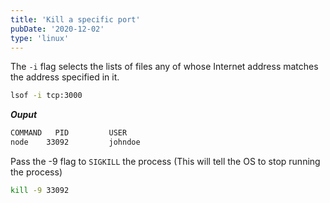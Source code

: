 ```yaml
---
title: 'Kill a specific port'
pubDate: '2020-12-02'
type: 'linux'
---
```




The `-i` flag selects the lists of files any of whose Internet address matches the address specified in it.

```bash title="List of open files"
lsof -i tcp:3000
```

***Ouput***
```bash
COMMAND   PID         USER
node    33092         johndoe
```


Pass the -9 flag to `SIGKILL` the process (This will tell the OS to stop running the process)
```bash title="Kill a specific port"
kill -9 33092
```